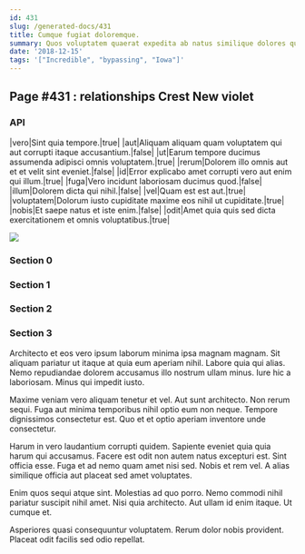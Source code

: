 ```yaml
---
id: 431
slug: /generated-docs/431
title: Cumque fugiat doloremque.
summary: Quos voluptatem quaerat expedita ab natus similique dolores quod debitis.
date: '2018-12-15'
tags: '["Incredible", "bypassing", "Iowa"]'
---
```



## Page #431 : relationships Crest New violet
### API

|vero|Sint quia tempore.|true|
|aut|Aliquam aliquam quam voluptatem qui aut corrupti itaque accusantium.|false|
|ut|Earum tempore ducimus assumenda adipisci omnis voluptatem.|true|
|rerum|Dolorem illo omnis aut et et velit sint eveniet.|false|
|id|Error explicabo amet corrupti vero aut enim qui illum.|true|
|fuga|Vero incidunt laboriosam ducimus quod.|false|
|illum|Dolorem dicta qui nihil.|false|
|vel|Quam est est aut.|true|
|voluptatem|Dolorum iusto cupiditate maxime eos nihil ut cupiditate.|true|
|nobis|Et saepe natus et iste enim.|false|
|odit|Amet quia quis sed dicta exercitationem et omnis voluptatibus.|true|


![](/assets/cats-3.jpg)



### Section 0

### Section 1

### Section 2

### Section 3
Architecto et eos vero ipsum laborum minima ipsa magnam magnam. Sit aliquam pariatur ut itaque at quia eum aperiam nihil. Labore quia qui alias. Nemo repudiandae dolorem accusamus illo nostrum ullam minus. Iure hic a laboriosam. Minus qui impedit iusto.
 Maxime veniam vero aliquam tenetur et vel. Aut sunt architecto. Non rerum sequi. Fuga aut minima temporibus nihil optio eum non neque. Tempore dignissimos consectetur est. Quo et et optio aperiam inventore unde consectetur.
 Harum in vero laudantium corrupti quidem. Sapiente eveniet quia quia harum qui accusamus. Facere est odit non autem natus excepturi est.
Sint officia esse. Fuga et ad nemo quam amet nisi sed. Nobis et rem vel. A alias similique officia aut placeat sed amet voluptates.
 Enim quos sequi atque sint. Molestias ad quo porro. Nemo commodi nihil pariatur suscipit nihil amet. Nisi quia architecto. Aut ullam id enim itaque. Ut cumque et.
 Asperiores quasi consequuntur voluptatem. Rerum dolor nobis provident. Placeat odit facilis sed odio repellat.
